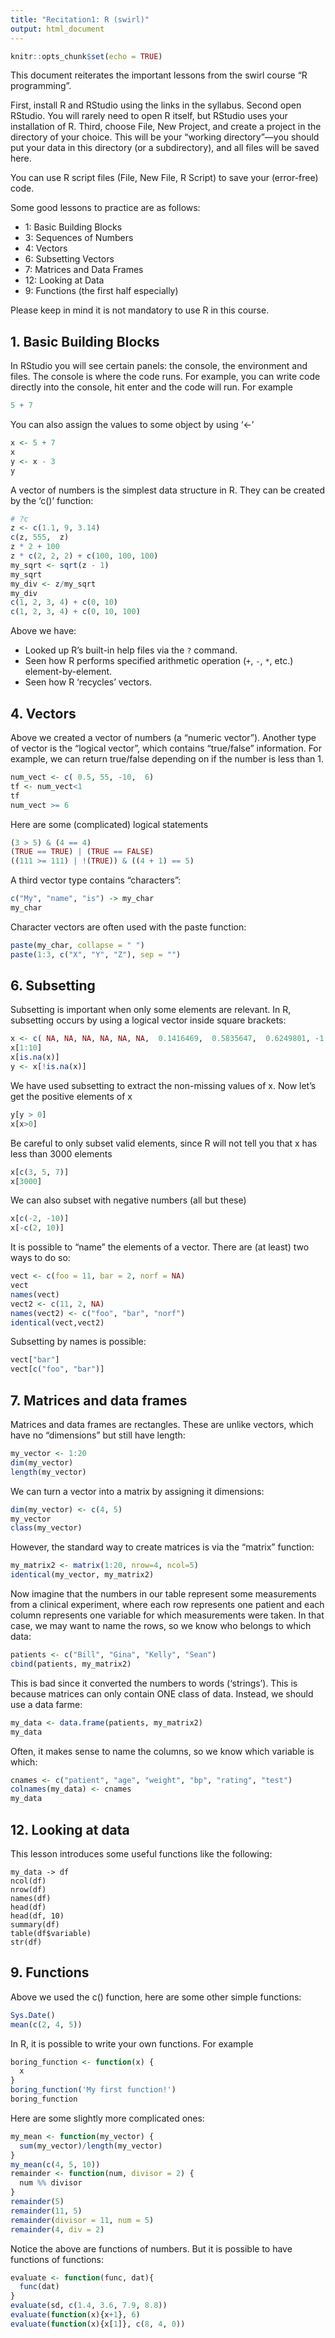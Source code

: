---
title: "Recitation1: R (swirl)"
output: html_document
---

```{r setup, include=FALSE}
knitr::opts_chunk$set(echo = TRUE)
```
This document reiterates the important lessons from the swirl course "R programming".

First, install R and RStudio using the links in the syllabus. Second open RStudio. You will rarely need to open R itself, but RStudio uses your installation of R. Third, choose File, New Project, and create a project in the directory of your choice. This will be your “working directory”—you should put your data in this directory (or a subdirectory), and all files will be saved here.

You can use R script files (File, New File, R Script) to save your (error-free) code.

Some good lessons to practice are as follows:

- 1: Basic Building Blocks
- 3: Sequences of Numbers
- 4: Vectors                
- 6: Subsetting Vectors
- 7: Matrices and Data Frames 
- 12: Looking at Data
- 9: Functions (the first half especially)

Please keep in mind it is not mandatory to use R in this course.

## 1. Basic Building Blocks

In RStudio you will see certain panels: the console, the environment and files. The console is where the code runs. For example, you can write code directly into the console, hit enter and the code will run. For example

```{r}
5 + 7
```

You can also assign the values to some object by using ‘<-’

```{r}
x <- 5 + 7
x
y <- x - 3
y
```

A vector of numbers is the simplest data structure in R. They can be created by the 'c()' function:
```{r}
# ?c
z <- c(1.1, 9, 3.14)
c(z, 555,  z)
z * 2 + 100
z * c(2, 2, 2) + c(100, 100, 100)
my_sqrt <- sqrt(z - 1)
my_sqrt
my_div <- z/my_sqrt
my_div
c(1, 2, 3, 4) + c(0, 10)
c(1, 2, 3, 4) + c(0, 10, 100)
```

Above we have: 

- Looked up R's built-in help files via the `?` command.
- Seen how R performs specified arithmetic operation (`+`, `-`, `*`, etc.) element-by-element.
- Seen how R 'recycles' vectors.

## 4. Vectors

Above we created a vector of numbers (a "numeric vector"). Another type of vector is the "logical vector", which contains "true/false" information. For example, we can return true/false depending on if the number is less than 1.
```{r}
num_vect <- c( 0.5, 55, -10,  6)
tf <- num_vect<1
tf
num_vect >= 6
```

Here are some (complicated) logical statements
```{r}
(3 > 5) & (4 == 4) 
(TRUE == TRUE) | (TRUE == FALSE)
((111 >= 111) | !(TRUE)) & ((4 + 1) == 5)
```

A third vector type contains "characters":
```{r}
c("My", "name", "is") -> my_char
my_char
```

Character vectors are often used with the paste function:
```{r}
paste(my_char, collapse = " ")
paste(1:3, c("X", "Y", "Z"), sep = "")
```

## 6. Subsetting

Subsetting is important when only some elements are relevant. In R, subsetting occurs by using a logical vector inside square brackets:

```{r}
x <- c( NA, NA, NA, NA, NA, NA,  0.1416469,  0.5835647,  0.6249801, -1.7168059, 0.2295065,  0.3164563, NA, NA, NA, -2.2153293, NA, -0.7850284, -1.6878285, -1.2218555,2.4912774, NA, NA,  0.6100512,  0.6105755, 0.6130577,  0.7736417, -1.2376653,  0.7309674,  1.0643645,  NA, NA, NA, NA,NA,NA, NA, -0.5042185, NA,  0.9779947)
x[1:10]
x[is.na(x)]
y <- x[!is.na(x)]
```
We have used subsetting to extract the non-missing values of x. Now let's get the positive elements of x
```{r}
y[y > 0]
x[x>0]
```

Be careful to only subset valid elements, since R will not tell you that x has less than 3000 elements
```{r}
x[c(3, 5, 7)]
x[3000]
```

We can also subset with negative numbers (all but these)
```{r}
x[c(-2, -10)]
x[-c(2, 10)]
```

It is possible to "name" the elements of a vector. There are (at least) two ways to do so:
```{r}
vect <- c(foo = 11, bar = 2, norf = NA)
vect
names(vect)
vect2 <- c(11, 2, NA)
names(vect2) <- c("foo", "bar", "norf")
identical(vect,vect2)
```

Subsetting by names is possible:
```{r}
vect["bar"]
vect[c("foo", "bar")]
```


## 7. Matrices and data frames

Matrices and data frames are rectangles. These are unlike vectors, which have no "dimensions" but still have length:
```{r}
my_vector <- 1:20
dim(my_vector)
length(my_vector)
```

We can turn a vector into a matrix by assigning it dimensions:
```{r}
dim(my_vector) <- c(4, 5)
my_vector
class(my_vector)
```

However, the standard way to create matrices is via the "matrix" function:
```{r}
my_matrix2 <- matrix(1:20, nrow=4, ncol=5)
identical(my_vector, my_matrix2)
```

Now imagine that the numbers in our table represent some measurements from a clinical experiment, where each row represents one patient and each column represents one variable for which measurements were taken. In that case, we may want to name the rows, so we know who belongs to which data:
```{r}
patients <- c("Bill", "Gina", "Kelly", "Sean")
cbind(patients, my_matrix2)
```
This is bad since it converted the numbers to words ('strings'). This is because matrices can only contain ONE class of data. Instead, we should use a data farme:

```{r}
my_data <- data.frame(patients, my_matrix2)
my_data
```

Often, it makes sense to name the columns, so we know which variable is which:
```{r}
cnames <- c("patient", "age", "weight", "bp", "rating", "test")
colnames(my_data) <- cnames
my_data
```

## 12. Looking at data

This lesson introduces some useful functions like the following:
```
my_data -> df
ncol(df)
nrow(df)
names(df)
head(df)
head(df, 10)
summary(df)
table(df$variable)
str(df)
```

## 9. Functions

Above we used the c() function, here are some other simple functions:
```{r}
Sys.Date()
mean(c(2, 4, 5))
```

In R, it is possible to write your own functions. For example
```{r}
boring_function <- function(x) {
  x
}
boring_function('My first function!')
boring_function
```


Here are some slightly more complicated ones:
```{r}
my_mean <- function(my_vector) {
  sum(my_vector)/length(my_vector)
}
my_mean(c(4, 5, 10))
remainder <- function(num, divisor = 2) {
  num %% divisor
}
remainder(5)
remainder(11, 5)
remainder(divisor = 11, num = 5)
remainder(4, div = 2)
```

Notice the above are functions of numbers. But it is possible to have functions of functions:
```{r}
evaluate <- function(func, dat){
  func(dat)
}
evaluate(sd, c(1.4, 3.6, 7.9, 8.8))
evaluate(function(x){x+1}, 6)
evaluate(function(x){x[1]}, c(8, 4, 0))
```
